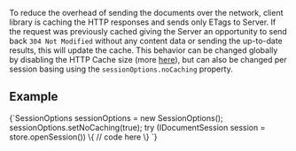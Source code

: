 
To reduce the overhead of sending the documents over the network, client library is caching the HTTP responses and sends only ETags to Server. If the request was previously cached giving the Server an opportunity to send back `304 Not Modified` without any content data or sending the up-to-date results, this will update the cache. This behavior can be changed globally by disabling the HTTP Cache size (more [here](../../../client-api/configuration/conventions.mdx#maxhttpcachesize)), but can also be changed per session basing using the `sessionOptions.noCaching` property.

## Example

<TabItem value="open_session_caching_1" label="open_session_caching_1">
<CodeBlock language="java">
{`SessionOptions sessionOptions = new SessionOptions();
sessionOptions.setNoCaching(true);
try (IDocumentSession session = store.openSession()) \{
    // code here
\}
`}
</CodeBlock>
</TabItem>



